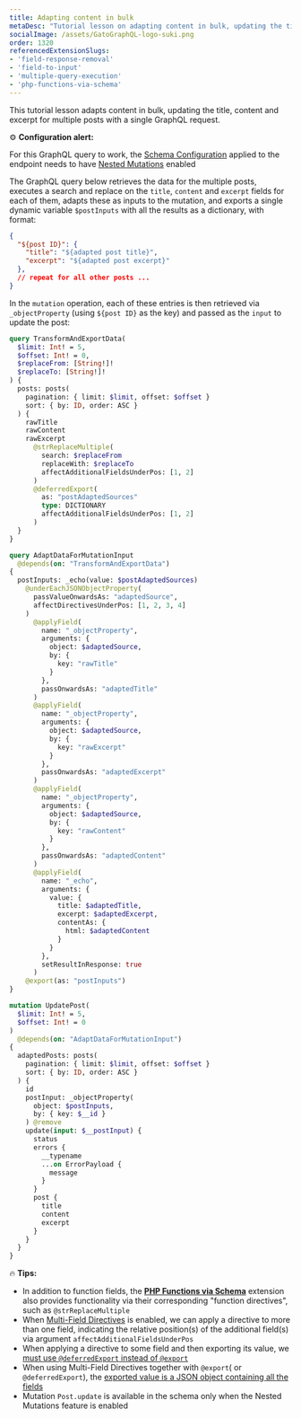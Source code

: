 ```yaml
---
title: Adapting content in bulk
metaDesc: "Tutorial lesson on adapting content in bulk, updating the title, content and excerpt for multiple posts with a single GraphQL request."
socialImage: /assets/GatoGraphQL-logo-suki.png
order: 1320
referencedExtensionSlugs:
- 'field-response-removal'
- 'field-to-input'
- 'multiple-query-execution'
- 'php-functions-via-schema'
---
```


This tutorial lesson adapts content in bulk, updating the title, content and excerpt for multiple posts with a single GraphQL request.

<div class="doc-config-highlight" markdown=1>

⚙️ **Configuration alert:**

For this GraphQL query to work, the [Schema Configuration](https://gatographql.com/guides/use/creating-a-schema-configuration/) applied to the endpoint needs to have [Nested Mutations](https://gatographql.com/guides/schema/using-nested-mutations/) enabled

</div>

The GraphQL query below retrieves the data for the multiple posts, executes a search and replace on the `title`, `content` and `excerpt` fields for each of them, adapts these as inputs to the mutation, and exports a single dynamic variable `$postInputs` with all the results as a dictionary, with format:

```json
{
  "${post ID}": {
    "title": "${adapted post title}",
    "excerpt": "${adapted post excerpt}"
  },
  // repeat for all other posts ...
}
```

In the `mutation` operation, each of these entries is then retrieved via `_objectProperty` (using `${post ID}` as the key) and passed as the `input` to update the post:

```graphql
query TransformAndExportData(
  $limit: Int! = 5,
  $offset: Int! = 0,
  $replaceFrom: [String!]!
  $replaceTo: [String!]!
) {
  posts: posts(
    pagination: { limit: $limit, offset: $offset }
    sort: { by: ID, order: ASC }
  ) {
    rawTitle
    rawContent
    rawExcerpt
      @strReplaceMultiple(
        search: $replaceFrom
        replaceWith: $replaceTo
        affectAdditionalFieldsUnderPos: [1, 2]
      )
      @deferredExport(
        as: "postAdaptedSources"
        type: DICTIONARY
        affectAdditionalFieldsUnderPos: [1, 2]
      )
  }
}

query AdaptDataForMutationInput
  @depends(on: "TransformAndExportData")
{
  postInputs: _echo(value: $postAdaptedSources)
    @underEachJSONObjectProperty(
      passValueOnwardsAs: "adaptedSource",
      affectDirectivesUnderPos: [1, 2, 3, 4]
    )
      @applyField(
        name: "_objectProperty",
        arguments: {
          object: $adaptedSource,
          by: {
            key: "rawTitle"
          }
        },
        passOnwardsAs: "adaptedTitle"
      )
      @applyField(
        name: "_objectProperty",
        arguments: {
          object: $adaptedSource,
          by: {
            key: "rawExcerpt"
          }
        },
        passOnwardsAs: "adaptedExcerpt"
      )
      @applyField(
        name: "_objectProperty",
        arguments: {
          object: $adaptedSource,
          by: {
            key: "rawContent"
          }
        },
        passOnwardsAs: "adaptedContent"
      )
      @applyField(
        name: "_echo",
        arguments: {
          value: {
            title: $adaptedTitle,
            excerpt: $adaptedExcerpt,
            contentAs: {
              html: $adaptedContent
            }
          }
        },
        setResultInResponse: true
      )
    @export(as: "postInputs")
}

mutation UpdatePost(
  $limit: Int! = 5,
  $offset: Int! = 0
)
  @depends(on: "AdaptDataForMutationInput")
{
  adaptedPosts: posts(
    pagination: { limit: $limit, offset: $offset }
    sort: { by: ID, order: ASC }
  ) {
    id
    postInput: _objectProperty(
      object: $postInputs,
      by: { key: $__id }
    ) @remove
    update(input: $__postInput) {
      status
      errors {
        __typename
        ...on ErrorPayload {
          message
        }
      }
      post {
        title
        content
        excerpt
      }
    }
  }
}
```

<div class="doc-highlight" markdown=1>

🔥 **Tips:**

- In addition to function fields, the [**PHP Functions via Schema**](https://gatographql.com/extensions/php-functions-via-schema/) extension also provides functionality via their corresponding "function directives", such as `@strReplaceMultiple`
- When [Multi-Field Directives](https://gatographql.com/guides/special-features/multifield-directives/) is enabled, we can apply a directive to more than one field, indicating the relative position(s) of the additional field(s) via argument `affectAdditionalFieldsUnderPos`
- When applying a directive to some field and then exporting its value, we [must use `@deferredExport` instead of `@export`](https://gatographql.com/guides/schema/executing-multiple-queries-concurrently/#heading-multi-field-directives)
- When using Multi-Field Directives together with `@export`( or `@deferredExport`), the [exported value is a JSON object containing all the fields](https://gatographql.com/guides/schema/executing-multiple-queries-concurrently/#heading-dictionary-type-/-multi-field)
- Mutation `Post.update` is available in the schema only when the Nested Mutations feature is enabled

</div>
